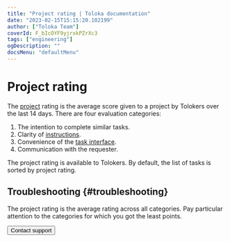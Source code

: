 ```yaml
---
title: "Project rating | Toloka documentation"
date: "2023-02-15T15:15:20.102199"
author: ["Toloka Team"]
coverId: F_bIcOYF9yjrxkPZrXc3
tags: ["engineering"]
ogDescription: ""
docsMenu: "defaultMenu"
---
```



# Project rating

The [project](/docs/glossary#project) rating is the average score given to a project by Tolokers over the last 14 days. There are four evaluation categories:

1. The intention to complete similar tasks.
1. Clarity of [instructions](/docs/glossary#instructions).
1. Convenience of the [task interface](/docs/glossary#task-interface).
1. Communication with the requester.

The project rating is available to Tolokers. By default, the list of tasks is sorted by project rating.

## Troubleshooting {#troubleshooting}

<Cut title="How can I increase the project's rating?">

The project rating is the average rating across all categories. Pay particular attention to the categories for which you got the least points.

<TroubleshootingLowRatingSimilarTasks/>

<TroubleshootingLowRatingInstructions/>

<TroubleshootingLowRatingInterface/>

<TroubleshootingLowRatingCommunication/>

</Cut>

<Button themeColor="light" view="default" size="l" type="link" url="/docs/guide/troubleshooting/support?form-source=guide-project-rating-stat">Contact support</Button>

